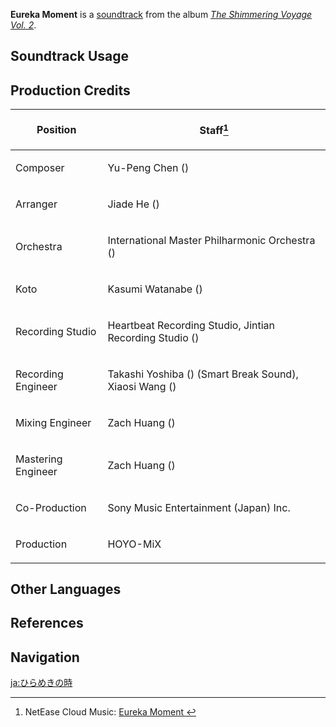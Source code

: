 {{Soundtrack Infobox
|image          = The Shimmering Voyage Vol 2.png
|album          = The Shimmering Voyage Vol. 2
|disc           = 1
|number         = 12
|featured       =
|featured2      =
|featured3      =
|featured_disc  =
|featured_disc2 =
|featured_disc3 =
|youtube_id     = dFRlSruqE08
|spotify_id     = 6ejLGWHhe4thy71El1P4b7
|previous       = Her Imperial Majesty
|next           = Odyssey to the Uncharted
}}
'''Eureka Moment''' is a [[soundtrack]] from the album ''[[The Shimmering Voyage Vol. 2]]''.

==Soundtrack Usage==
{{Soundtrack Usage
|quest    = New Beginning//cutscene
|location = 
|domain   = 
}}

==Production Credits==
{| class="wikitable"
! Position
! Staff<ref>NetEase Cloud Music: [https://music.163.com/#/song?id=1973619537 Eureka Moment {{zh|灵光乍现}}]</ref>
|-
! Composer
| Yu-Peng Chen ({{zh|陈致逸}})
|-
! Arranger
| Jiade He ({{zh|何迦德}})
|-
! Orchestra
| International Master Philharmonic Orchestra ({{zh|国际首席爱乐乐团}})
|-
! Koto
| Kasumi Watanabe ({{ja|渡邊 香澄}})
|-
! Recording Studio
| Heartbeat Recording Studio, Jintian Recording Studio ({{zh|金田录音棚}})
|-
! Recording Engineer
| Takashi Yoshiba ({{ja|吉羽 貴史}}) (Smart Break Sound), Xiaosi Wang ({{zh|王小四}})
|-
! Mixing Engineer
| Zach Huang ({{zh|黄巍}})
|-
! Mastering Engineer
| Zach Huang ({{zh|黄巍}})
|-
! Co-Production
| Sony Music Entertainment (Japan) Inc.
|-
! Production
| HOYO-MiX
|}
<!--
==Gallery==
<gallery>
</gallery>

==Trivia==
-->
==Other Languages==
{{Other Languages
|en       = Eureka Moment
|zhs      = 灵光乍现
|zhs_rm   = Língguāng Zhàxiàn
|zht      = 靈光乍現
|zht_rm   = Língguāng Zhàxiàn
|zh_tl    = The Sudden Light of Inspiration
|ja       = ひらめきの時
|ja_rm    = Hirameki no Toki
|ja_tl    = Moment of Insight
}}

==References==
{{Reflist}}

==Navigation==
{{Soundtrack Navbox|The Shimmering Voyage|2}}

[[ja:ひらめきの時]]